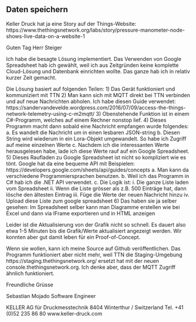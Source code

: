 ## Daten speichern


Keller Druck hat ja eine Story auf der Things-Website:
https://www.thethingsnetwork.org/labs/story/pressure-manometer-node-shows-live-data-on-a-website-1





Guten Tag Herr Steiger
 
Ich habe die besagte Lösung implementiert.
Das Verwenden von Google Spreadsheet hab ich gewählt, weil ich aus Zeitgründen keine komplette Cloud-Lösung und Datenbank einrichten wollte.
Das ganze hab ich in relativ kurzer Zeit gemacht.
 
Die Lösung basiert auf folgenden Teilen:
1)     Das Gerät funktioniert und kommuniziert mit TTN
2)     Man kann sich mit MQTT direkt bei TTN verbinden und auf neue Nachrichten abholen. Ich habe diesen Guide verwendet: https://sandervandevelde.wordpress.com/2016/07/09/access-the-things-network-telemetry-using-c-m2mqtt/
3)     Obenstehende Funktion ist in einem C#-Programm, welches auf einem Rechner nonstop lief.
4)     Dieses Programm macht dann sobald eine Nachricht empfangen wurde folgendes:
a.     Es wandelt die Nachricht um in einen lesbaren JSON-string
b.    Diesen String wird wiederum in ein Lora-Objekt umgewandelt. So habe ich Zugriff auf meine einzelnen Werte
c.     Nachdem ich die interessanten Werte herausgelesen habe, lade ich diese Werte rauf auf ein Google Spreadsheet.
5)     Dieses Raufladen zu Google Spreadsheet ist nicht so kompliziert wie es tönt. Google hat da eine bequeme API mit Beispielen: https://developers.google.com/sheets/api/guides/concepts
a.     Man kann da verschiedene Programmiersprachen benutzen.
b.    Weil ich das Programm in C# hab ich die .NET API verwendet.
c.     Die Logik ist:
                                          i.    Die ganze Liste laden vom Spreadsheet
                                         ii.    Wenn die Liste grösser als z.B. 500 Einträge hat, dann lösche den ältesten Eintrag
                                        iii.    Füge die Werte der neuen Nachricht hinzu
                                        iv.    Upload diese Liste zum google spreadsheet
6)     Das haben sie ja selber gesehen: Im Spreadsheet selber kann man Diagramme erstellen wie bei Excel und dann via IFrame exportieren und in HTML anzeigen
 
Leider ist die Aktualisierung von der Grafik nicht so schnell. Es dauert also etwa 1-5 Minuten bis die Grafik/Werte aktualisiert angezeigt werden. Wir konnten aber gut damit leben für ein Proof-of-Concept.
 
Wenn sie wollen, kann ich meine Source auf Github veröffentlichen. Das Programm funktioniert aber nicht mehr, weil TTN die Staging-Umgebung  https://staging.thethingsnetwork.org/ ersetzt hat mit der neuen console.thethingsnetwork.org. Ich denke aber, dass der MQTT Zugriff ähnlich funktioniert.

Freundliche Grüsse

Sebastian Mojado
Software Engineer

KELLER AG für Druckmesstechnik
8404 Winterthur / Switzerland
Tel. +41 (0)52 235 86 80
www.keller-druck.com
